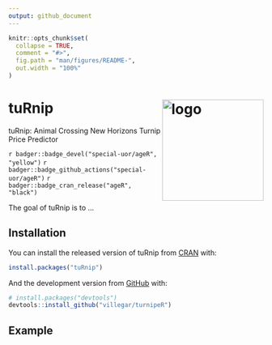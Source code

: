 ```yaml
---
output: github_document
---
```

<!-- README.md is generated from README.Rmd. Please edit that file -->

```r
knitr::opts_chunk$set(
  collapse = TRUE,
  comment = "#>",
  fig.path = "man/figures/README-",
  out.width = "100%"
)
```

# tuRnip <img src="inst/images/logo.png" alt="logo" align="right" height=200px/>

tuRnip: Animal Crossing New Horizons Turnip Price Predictor 

<!-- badges: start -->
`r badger::badge_devel("special-uor/ageR", "yellow")`
`r badger::badge_github_actions("special-uor/ageR")`
`r badger::badge_cran_release("ageR", "black")`
<!-- badges: end -->

The goal of tuRnip is to ...

## Installation

You can install the released version of tuRnip from [CRAN](https://CRAN.R-project.org) with:

``` r
install.packages("tuRnip")
```

And the development version from [GitHub](https://github.com/) with:

``` r
# install.packages("devtools")
devtools::install_github("villegar/turnipeR")
```

## Example
